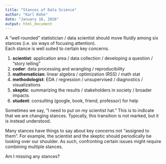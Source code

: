 ```yaml
---
title: "Stances of Data Science"
author: "Karl Rohe"
date: "January 18, 2016"
output: html_document
---
```



A "well rounded" statistician / data scientist should move fluidly among six stances (i.e. six ways of focusing attention).  
Each stance is well suited to certain key concerns.  

1) **scientist**:  application area / data collection /  developing a question  /  "story telling"    
2)  **coder**:  data processing and wrangling / reproducibility      
3)  **mathematician**: linear algebra / optimization (RSS) /  math stat    
4)  **methodologist**: EDA / regression / unsupervised / diagnostics  /  visualizations      
5)  **skeptic**:   summarizing the results / stakeholders in society  /  broader impacts    
6)  **student**:  consulting (google, book, friend, professor) for help

Sometimes we say, "I need to put on my scientist hat." This is to indicate that we are changing stances.  Typically, this transition is not marked, but it is instead understood.

Many stances have things to say about key concerns not "assigned to them".  For example, the scientist and the skeptic should periodically be looking over our shoulder.  As such, confronting certain issues might require combining multiple stances.  

Am I missing any stances?   
